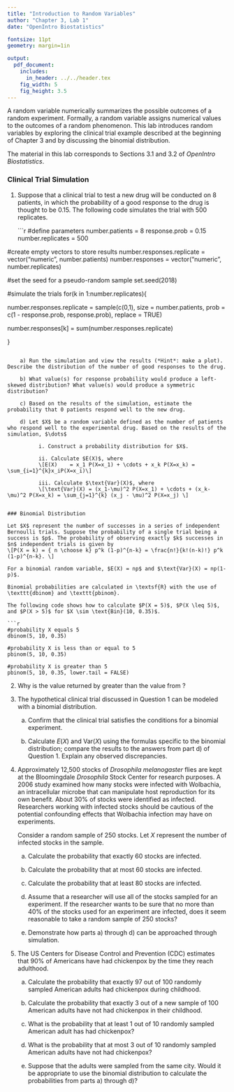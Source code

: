 ```yaml
---
title: "Introduction to Random Variables"
author: "Chapter 3, Lab 1"
date: "OpenIntro Biostatistics"

fontsize: 11pt
geometry: margin=1in

output:
  pdf_document:
    includes:
      in_header: ../../header.tex
    fig_width: 5
    fig_height: 3.5
---
```


\begin{small}
	
	\textbf{Topics}
	\begin{itemize}
	  \item Distributions of random variables
	  \item Mean and variance of a random variable
	  \item Binomial distribution
	\end{itemize}
	
\end{small}

A random variable numerically summarizes the possible outcomes of a random experiment. Formally, a random variable assigns numerical values to the outcomes of a random phenomenon. This lab introduces random variables by exploring the clinical trial example described at the beginning of Chapter 3 and by discussing the binomial distribution.

The material in this lab corresponds to Sections 3.1 and 3.2 of *OpenIntro Biostatistics*.

### Clinical Trial Simulation

1. Suppose that a clinical trial to test a new drug will be conducted on 8 patients, in which the probability of a good response to the drug is thought to be 0.15. The following code simulates the trial with 500 replicates.

    ```r
#define parameters
number.patients = 8
response.prob = 0.15
number.replicates = 500

#create empty vectors to store results
number.responses.replicate = vector("numeric", number.patients)
number.responses = vector("numeric", number.replicates)

#set the seed for a pseudo-random sample
set.seed(2018)

#simulate the trials
for(k in 1:number.replicates){
  
  number.responses.replicate = sample(c(0,1), size = number.patients,
                                      prob = c(1 - response.prob, response.prob),
                                      replace = TRUE)
  
  number.responses[k] = sum(number.responses.replicate)
  
}
```

    a) Run the simulation and view the results (*Hint*: make a plot). Describe the distribution of the number of good responses to the drug.

    b) What value(s) for response probability would produce a left-skewed distribution? What value(s) would produce a symmetric distribution?

    c) Based on the results of the simulation, estimate the probability that 0 patients respond well to the new drug. 

    d) Let $X$ be a random variable defined as the number of patients who respond well to the experimental drug. Based on the results of the simulation, $\dots$

          i. Construct a probability distribution for $X$. 
  
          ii. Calculate $E(X)$, where 
          \[E(X) 	= x_1 P(X=x_1) + \cdots + x_k P(X=x_k) = \sum_{i=1}^{k}x_iP(X=x_i)\]
  
          iii. Calculate $\text{Var}(X)$, where
          \[\text{Var}(X) = (x_1-\mu)^2 P(X=x_1) + \cdots + (x_k-\mu)^2 P(X=x_k) = \sum_{j=1}^{k} (x_j - \mu)^2 P(X=x_j) \]


### Binomial Distribution

Let $X$ represent the number of successes in a series of independent Bernoulli trials. Suppose the probability of a single trial being a success is $p$. The probability of observing exactly $k$ successes in $n$ independent trials is given by
\[P(X = k) = { n \choose k} p^k (1-p)^{n-k} = \frac{n!}{k!(n-k)!} p^k (1-p)^{n-k}. \]

For a binomial random variable, $E(X) = np$ and $\text{Var}(X) = np(1-p)$.

Binomial probabilities are calculated in \textsf{R} with the use of \texttt{dbinom} and \texttt{pbinom}.

The following code shows how to calculate $P(X = 5)$, $P(X \leq 5)$, and $P(X > 5)$ for $X \sim \text{Bin}(10, 0.35)$. 

```r
#probability X equals 5
dbinom(5, 10, 0.35)

#probability X is less than or equal to 5
pbinom(5, 10, 0.35)

#probability X is greater than 5
pbinom(5, 10, 0.35, lower.tail = FALSE) 
```


2. Why is the value returned by \texttt{pbinom(5, 10, 0.35)} greater than the value from \texttt{dbinom(5, 10, 0.35)}?

3. The hypothetical clinical trial discussed in Question 1 can be modeled with a binomial distribution. 

    a) Confirm that the clinical trial satisfies the conditions for a binomial experiment.
  
    b) Calculate $E(X)$ and $\text{Var}(X)$ using the formulas specific to the binomial distribution; compare the results to the answers from part d) of Question 1. Explain any observed discrepancies.

4. Approximately 12,500 stocks of *Drosophila melanogaster* flies are kept at the Bloomingdale *Drosophila* Stock Center for research purposes. A 2006 study examined how many stocks were infected with Wolbachia, an intracellular microbe that can manipulate host reproduction for its own benefit. About 30\% of stocks were identified as infected. Researchers working with infected stocks should be cautious of the potential confounding effects that Wolbachia infection may have on experiments.

    Consider a random sample of 250 stocks. Let $X$ represent the number of infected stocks in the sample.
    
    a) Calculate the probability that exactly 60 stocks are infected.
    
    b) Calculate the probability that at most 60 stocks are infected.
    
    c) Calculate the probability that at least 80 stocks are infected. 
    
    d) Assume that a researcher will use all of the stocks sampled for an experiment. If the researcher wants to be sure that no more than 40\% of the stocks used for an experiment are infected, does it seem reasonable to take a random sample of 250 stocks?
    
    e) Demonstrate how parts a) through d) can be approached through simulation.
    
5. The US Centers for Disease Control and Prevention (CDC) estimates that 90\% of Americans have had chickenpox by the time they reach adulthood.

    a) Calculate the probability that exactly 97 out of 100 randomly sampled American adults had chickenpox during childhood.
    
    b) Calculate the probability that exactly 3 out of a new sample of 100 American adults have not had chickenpox in their childhood.
    
    c) What is the probability that at least 1 out of 10 randomly sampled American adult has had chickenpox?
    
    d) What is the probability that at most 3 out of 10 randomly sampled American adults have not had chickenpox?
    
    e) Suppose that the adults were sampled from the same city. Would it be appropriate to use the binomial distribution to calculate the probabilities from parts a) through d)?
  